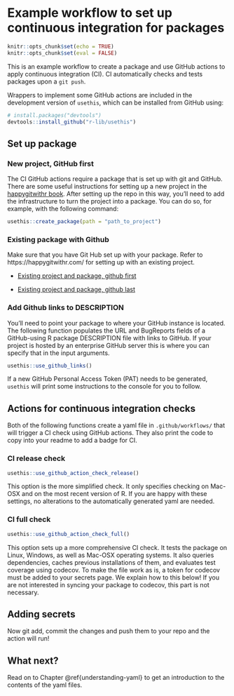 

# Example workflow to set up continuous integration for packages {#packageci}

```r
knitr::opts_chunk$set(echo = TRUE)
knitr::opts_chunk$set(eval = FALSE)
```

This is an example workflow to create a package and use GitHub actions to apply continuous integration (CI). 
CI automatically checks and tests packages upon a `git push`.

Wrappers to implement some GitHub actions are included in the development version of `usethis`, which can be installed from GitHub using:

```r
# install.packages("devtools")
devtools::install_github("r-lib/usethis")
```

## Set up package 

### New project, GitHub first

The CI GitHub actions require a package that is set up with git and GitHub. 
There are some useful instructions for setting up a new project in the [happygitwithr book](https://happygitwithr.com/new-GitHub-first.html#new-GitHub-first). 
After setting up the repo in this way, you'll need to add the infrastructure to turn the project into a package. 
You can do so, for example, with the following command:

```r
usethis::create_package(path = "path_to_project")
```

### Existing package with Github

Make sure that you have Git Hub set up with your package. Refer to https://happygitwithr.com/ for setting up with an existing project.

- [Existing project and package, github first](https://happygitwithr.com/existing-github-first.html#existing-github-first)

- [Existing project and package, github last](https://happygitwithr.com/existing-github-last.html#existing-github-last)

### Add Github links to DESCRIPTION

You'll need to point your package to where your GitHub instance is located. 
The following function populates the URL and BugReports fields of a GitHub-using R package DESCRIPTION file with links to GitHub. 
If your project is hosted by an enterprise GitHub server this is where you can specify that in the input arguments. 

```r
usethis::use_github_links()
```

If a new GitHub Personal Access Token (PAT) needs to be generated, `usethis` will print some instructions to the console for you to follow. 

## Actions for continuous integration checks

Both of the following functions create a yaml file in `.github/workflows/` that will trigger a CI check using GitHub actions. 
They also print the code to copy into your readme to add a badge for CI.

### CI release check

```r
usethis::use_github_action_check_release()
```

This option is the more simplified check. It only specifies checking on Mac-OSX and on the most recent version of R. 
If you are happy with these settings, no alterations to the automatically generated yaml are needed. 

### CI full check

```r
usethis::use_github_action_check_full()
```

This option sets up a more comprehensive CI check. 
It tests the package on Linux, Windows, as well as Mac-OSX operating systems. 
It also queries dependencies, caches previous installations of them, and evaluates test coverage using codecov. 
To make the file work as is, a token for codecov must be added to your secrets page. 
We explain how to this below!
If you are not interested in syncing your package to codecov, this part is not necessary. 

## Adding secrets




Now git add, commit the changes and push them to your repo and the action will run! 

## What next?

Read on to Chapter \@ref{understanding-yaml} to get an introduction to the contents of the yaml files. 
